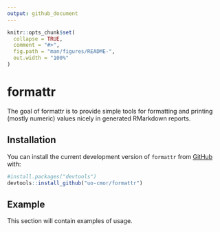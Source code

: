 ```yaml
---
output: github_document
---
```


<!-- README.md is generated from README.Rmd. Please edit that file -->

```r
knitr::opts_chunk$set(
  collapse = TRUE,
  comment = "#>",
  fig.path = "man/figures/README-",
  out.width = "100%"
)
```

# formattr

<!-- badges: start -->
<!-- badges: end -->

The goal of formattr is to provide simple tools for formatting and printing (mostly numeric) values nicely in generated RMarkdown reports.

## Installation

You can install the current development version of `formattr` from [GitHub](https://github.com) with:

``` r
#install.packages("devtools")
devtools::install_github("uo-cmor/formattr")
```

## Example

This section will contain examples of usage.

